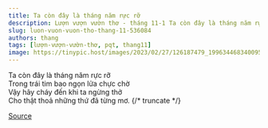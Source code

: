 ```yaml
---
title: Ta còn đây là tháng năm rực rỡ
description: Lượn vượn vườn thơ - tháng 11-1 Ta còn đây là tháng năm rực rỡ Trong trái tim bao ngọn lửa chực chờ
slug: luon-vuon-vuon-tho-thang-11-536084
authors: thang
tags: [lượn-vượn-vườn-thơ, pqt, thang11]
image: https://tinypic.host/images/2023/02/27/126187479_199634468340095_5223375633784243631_n.th.jpg
---
```


Ta còn đây là tháng năm rực rỡ\
Trong trái tim bao ngọn lửa chực chờ\
Vậy hãy cháy đến khi ta ngừng thở\
Cho thật thoả những thứ đã từng mơ.
{/* truncate */}


[Source](https://www.facebook.com/ape.poem/posts/pfbid0ErT9akSm5CMEaW9JEZVhGTNJ2QiiyB8yAzKrGKQJ6PaSgWG7vTBw4ZqbCrsuynAXl)
